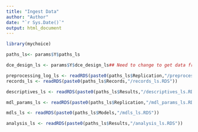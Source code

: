 ```yaml
---
title: "Ingest Data"
author: "Author"
date: "`r Sys.Date()`"
output: html_document
---
```


```r
library(mychoice)
```
```r
paths_ls<- params$Y$paths_ls
```
```r
dce_design_ls <- params$Y$dce_design_ls## Need to change to get data from online repo
```
```r
preprocessing_log_ls <- readRDS(paste0(paths_ls$Replication,"/preprocessing_log_ls.RDS")) 
records_ls <- readRDS(paste0(paths_ls$Records,"/records_ls.RDS"))
```
```r
descriptives_ls <- readRDS(paste0(paths_ls$Results,"/descriptives_ls.RDS")) 
```
```r
mdl_params_ls <- readRDS(paste0(paths_ls$Replication,"/mdl_params_ls.RDS")) # Need to change to get data from online repo
```
```r
mdls_ls <- readRDS(paste0(paths_ls$Models,"/mdls_ls.RDS"))
```
```r
analysis_ls <- readRDS(paste0(paths_ls$Results,"/analysis_ls.RDS")) 
```

<!-- NOTE TO SELF: INCORPORATE TA_CODE.RMD -->

